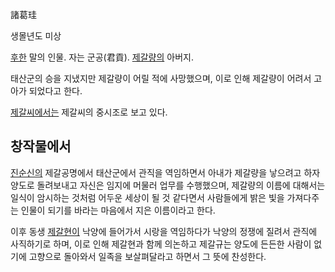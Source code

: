 諸葛珪

생몰년도 미상

[[후한]] 말의 인물. 자는 군공(君貢). [[제갈량]]의 아버지.

태산군의 승을 지냈지만 제갈량이 어릴 적에 사망했으며, 이로 인해 제갈량이 어려서 고아가 되었다고 한다.

[[제갈]]씨에서는 제갈씨의 중시조로 보고 있다.

== 창작물에서 ==
[[진순신]]의 제갈공명에서 태산군에서 관직을 역임하면서 아내가 제갈량을 낳으려고 하자 양도로 돌려보내고 자신은 임지에 머물러 업무를 수행했으며, 제갈량의 이름에 대해서는 일식이 암시하는 것처럼 어두운 세상이 될 것 같다면서 사람들에게 밝은 빛을 가져다주는 인물이 되기를 바라는 마음에서 지은 이름이라고 한다.

이후 동생 [[제갈현]]이 낙양에 들어가서 시랑을 역임하다가 낙양의 정쟁에 질려서 관직에 사직하기로 하며, 이로 인해 제갈현과 함께 의논하고 제갈규는 양도에 든든한 사람이 없기에 고향으로 돌아와서 일족을 보살펴달라고 하면서 그 뜻에 찬성한다. 
